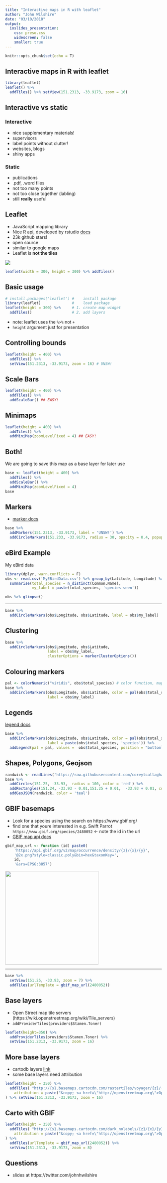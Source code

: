 ```yaml
---
title: "Interactive maps in R with leaflet"
author: "John Wilshire"
date: "03/10/2018"
output: 
  ioslides_presentation:
    css: preso.css
    widescreen: false
    smaller: true
---
```


```r
knitr::opts_chunk$set(echo = T)
```
## Interactive maps in R with leaflet

```r
library(leaflet)
leaflet() %>% 
  addTiles() %>% setView(151.2313, -33.9173, zoom = 16)
```

## Interactive vs static

<div class="columns-2">

### Interactive

  - nice supplementary materials!
  -  supervisors
  - label points without clutter!
  - websites, blogs
  - shiny apps


### Static

  - publications
  - .pdf, .word files
  - not too many points
  - not too close together (labling)
  - still __really__ useful
  
</div>

## Leaflet {#leaflet_intro}

<div class="columns-2">
  - JavaScript mapping library
  - Nice R api, developed by rstudio [docs](https://rstudio.github.io/leaflet/ )
  - 23k github stars!
  - open source
  - similar to google maps
  - Leaflet is __not the tiles__
  
<img src = "users.png" />

```r
leaflet(width = 300, height = 300) %>% addTiles()
```

</div>
  
## Basic usage {.smaller}


```r
# install.packages('leaflet') #    install package
library(leaflet)              #    load package
leaflet(height = 300) %>%     # 1. create map widget
  addTiles()                  # 2. add layers
```

- note: leaflet uses the `%>%` not ` + `
- `height` argument just for presentation

## Controlling bounds

```r
leaflet(height = 400) %>% 
  addTiles() %>% 
  setView(151.2313, -33.9173, zoom = 16) # UNSW!
```

## Scale Bars

```r
leaflet(height = 400) %>% 
  addTiles() %>% 
  addScaleBar() ## EASY!
```

## Minimaps

```r
leaflet(height = 400) %>% 
  addTiles() %>% 
  addMiniMap(zoomLevelFixed = 4) ## EASY!
```

## Both!

We are going to save this map as a base layer for later use

```r
base <- leaflet(height = 400) %>% 
  addTiles() %>%
  addScaleBar() %>%
  addMiniMap(zoomLevelFixed = 4)
base
```

## Markers

- [marker docs](https://rstudio.github.io/leaflet/markers.html)

```r
base %>% 
  addMarkers(151.2313, -33.9173, label = 'UNSW!') %>% 
  addCircleMarkers(151.233, -33.9173, radius = 30, opacity = 0.4, popup = 'UNSW', color = 'red')
```

## eBird Example

My eBird data

```r
library(dplyr, warn.conflicts = F)
obs <- read.csv('MyEBirdData.csv') %>% group_by(Latitude, Longitude) %>% 
  summarise(total_species = n_distinct(Common.Name),
            my_label = paste(total_species, 'species seen'))

obs %>% glimpse()
```

---

```r
base %>% 
  addCircleMarkers(obs$Longitude, obs$Latitude, label = obs$my_label)
```


## Clustering

```r
base %>% 
  addCircleMarkers(obs$Longitude, obs$Latitude,
                   label = obs$my_label,
                   clusterOptions = markerClusterOptions())
```

## Colouring markers

<!-- - [colouring docs](https://rstudio.github.io/leaflet/colors.html) -->

```r
pal <- colorNumeric("viridis", obs$total_species) # color function, maps values to colors
base %>% 
  addCircleMarkers(obs$Longitude, obs$Latitude, color = pal(obs$total_species),
                   label = obs$my_label)
```

## Legends

[legend docs](https://rstudio.github.io/leaflet/legends.html)

```r
base %>% 
  addCircleMarkers(obs$Longitude, obs$Latitude, color = pal(obs$total_species),
                   label = paste(obs$total_species, 'species')) %>% 
  addLegend(pal = pal, values =  obs$total_species, position = "bottomleft")
```

## Shapes, Polygons, Geojson

```r
randwick <- readLines('https://raw.githubusercontent.com/coreytcallaghan/urban_greenspaces/master/greenspaces/aus-nsw-randwick_environment_park/aus-nsw-randwick_environment_park.geojson', warn = F)
base %>% 
  addCircles(151.25, -33.93,  radius = 100, color = 'red') %>% 
  addRectangles(151.24, -33.93 - 0.01,151.25 + 0.01,  -33.93 + 0.01, color = 'green') %>% 
  addGeoJSON(randwick, color = 'teal')
```

## GBIF basemaps

- Look for a species using the search on https://www.gbif.org/
- find one that youre interested in e.g. Swift Parrot `https://www.gbif.org/species/2480052` <- note the id in the url
- [GBIF map api docs](https://www.gbif.org/developer/maps)

```r
gbif_map_url <- function (id) paste0(
    'https://api.gbif.org/v2/map/occurrence/density/{z}/{x}/{y}',
    '@2x.png?style=classic.poly&bin=hex&taxonKey=',
    id,
    '&srs=EPSG:3857')
```

<img src="swift.png" height="300px" />

---

```r
base %>% 
  setView(151.25, -33.93, zoom = 7) %>% 
  addTiles(urlTemplate = gbif_map_url(2480052))
```

## Base layers 

- Open Street map tile servers (https://wiki.openstreetmap.org/wiki/Tile_servers)
- `addProviderTiles(providers$Stamen.Toner)`

```r
leaflet(height=350) %>% 
  addProviderTiles(providers$Stamen.Toner) %>% 
  setView(151.2313, -33.9173, zoom = 16)
```

## More base layers

- cartodb layers [link](https://github.com/CartoDB/basemap-styles)
- some base layers need attribution

```r
leaflet(height = 350) %>% 
  addTiles( "http://{s}.basemaps.cartocdn.com/rastertiles/voyager/{z}/{x}/{y}.png",
    attribution = paste("&copy; <a href=\"http://openstreetmap.org\">OpenStreetMap</a> contributors","&copy; <a href=\"http://cartodb.com/attributions\">CartoDB</a>")
) %>% setView(151.2313, -33.9173, zoom = 16)
```

## Carto with GBIF


```r
leaflet(height = 350) %>% 
  addTiles( "http://{s}.basemaps.cartocdn.com/dark_nolabels/{z}/{x}/{y}.png",
    attribution = paste("&copy; <a href=\"http://openstreetmap.org\">OpenStreetMap</a> contributors","&copy; <a href=\"http://cartodb.com/attributions\">CartoDB</a>")
) %>%
  addTiles(urlTemplate = gbif_map_url(2480052)) %>% 
  setView(151.2313, -33.9173, zoom = 8)
```

## Questions

- slides at https://twitter.com/johnhwilshire